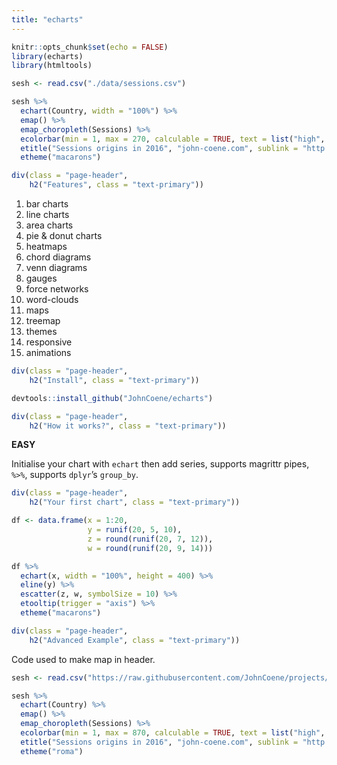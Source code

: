 ```yaml
---
title: "echarts"
---
```


```r
knitr::opts_chunk$set(echo = FALSE)
library(echarts)
library(htmltools)

sesh <- read.csv("./data/sessions.csv")
```

```r
sesh %>% 
  echart(Country, width = "100%") %>% 
  emap() %>% 
  emap_choropleth(Sessions) %>% 
  ecolorbar(min = 1, max = 270, calculable = TRUE, text = list("high", "low"), color = list('orangered','yellow','lightskyblue')) %>% 
  etitle("Sessions origins in 2016", "john-coene.com", sublink = "http://john-coene.com/") %>%
  etheme("macarons")
```

```r
div(class = "page-header",
    h2("Features", class = "text-primary"))
```

1. bar charts
2. line charts
3. area charts
4. pie & donut charts
5. heatmaps
6. chord diagrams
7. venn diagrams
8. gauges
9. force networks
10. word-clouds
11. maps
12. treemap
13. themes
14. responsive
15. animations

```r
div(class = "page-header",
    h2("Install", class = "text-primary"))
```

```r
devtools::install_github("JohnCoene/echarts")
```

```r
div(class = "page-header",
    h2("How it works?", class = "text-primary"))
```

**EASY**

Initialise your chart with `echart` then add series, supports magrittr pipes, `%>%`, supports `dplyr`'s `group_by`.

```r
div(class = "page-header",
    h2("Your first chart", class = "text-primary"))
```

```r
df <- data.frame(x = 1:20,
                 y = runif(20, 5, 10),
                 z = round(runif(20, 7, 12)),
                 w = round(runif(20, 9, 14)))

df %>% 
  echart(x, width = "100%", height = 400) %>% 
  eline(y) %>%
  escatter(z, w, symbolSize = 10) %>%
  etooltip(trigger = "axis") %>% 
  etheme("macarons")
```

```r
div(class = "page-header",
    h2("Advanced Example", class = "text-primary"))
```

Code used to make map in header.

```r
sesh <- read.csv("https://raw.githubusercontent.com/JohnCoene/projects/gh-pages/htmlwidgets/echarts/data/sessions.csv")

sesh %>% 
  echart(Country) %>% 
  emap() %>% 
  emap_choropleth(Sessions) %>% 
  ecolorbar(min = 1, max = 870, calculable = TRUE, text = list("high", "low")) %>% 
  etitle("Sessions origins in 2016", "john-coene.com", sublink = "http://john-coene.com/") %>% 
  etheme("roma")
```